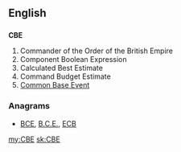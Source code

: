 ==English==

==={{initialism}}===
'''CBE'''
# Commander of the Order of the British Empire
# Component Boolean Expression
# Calculated Best Estimate    
# Command Budget Estimate
# [[w:Common Base Event|Common Base Event]]

===Anagrams===
* [[BCE#English|BCE]], [[B.C.E.#English|B.C.E.]], [[ECB#English|ECB]]

[[my:CBE]]
[[sk:CBE]]